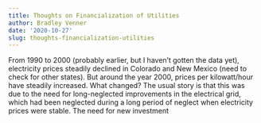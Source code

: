 ```yaml
---
title: Thoughts on Financialization of Utilities
author: Bradley Venner
date: '2020-10-27'
slug: thoughts-financialization-utilities
---
```


From 1990 to 2000 (probably earlier, but I haven't gotten the data yet), electricity prices steadily declined in Colorado and New Mexico (need to check for other states).  But around the year 2000, prices per kilowatt/hour have steadily increased. What changed? The usual story is that this was due to the need for long-neglected improvements in the electrical grid, which had been neglected during a long period of neglect when electricity prices were stable. The need for new investment 
